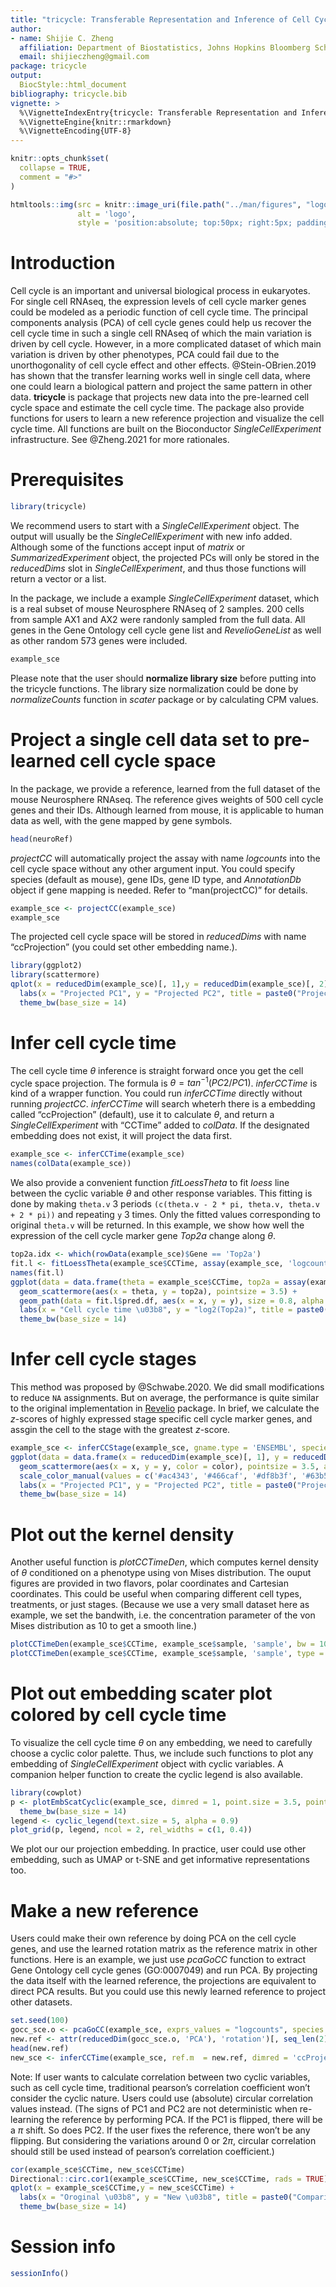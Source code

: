```yaml
---
title: "tricycle: Transferable Representation and Inference of Cell Cycle"
author: 
- name: Shijie C. Zheng
  affiliation: Department of Biostatistics, Johns Hopkins Bloomberg School of Public Health
  email: shijieczheng@gmail.com
package: tricycle
output: 
  BiocStyle::html_document
bibliography: tricycle.bib
vignette: >
  %\VignetteIndexEntry{tricycle: Transferable Representation and Inference of Cell Cycle}
  %\VignetteEngine{knitr::rmarkdown}
  %\VignetteEncoding{UTF-8}
---
```


```r
knitr::opts_chunk$set(
  collapse = TRUE,
  comment = "#>"
)
```

```r
htmltools::img(src = knitr::image_uri(file.path("../man/figures", "logo.png")), 
               alt = 'logo', 
               style = 'position:absolute; top:50px; right:5px; padding:10px;height:200px;')
```

# Introduction
Cell cycle is an important and universal biological process in eukaryotes. For single cell RNAseq, the expression levels of cell cycle marker genes could be modeled as a periodic function of cell cycle time. The principal components analysis (PCA) of cell cycle genes could help us recover the cell cycle time in such a single cell RNAseq of which the main variation is driven by cell cycle. However, in a more complicated dataset of which main variation is driven by other phenotypes, PCA could fail due to the unorthogonality of cell cycle effect and other effects. @Stein-OBrien.2019 has shown that the transfer learning works well in single cell data, where one could learn a biological pattern and project the same pattern in other data. **tricycle** is package that projects new data into the pre-learned cell cycle space and estimate the cell cycle time. The package also provide functions for users to learn a new reference projection and visualize the cell cycle time. All functions are built on the Bioconductor *SingleCellExperiment* infrastructure. See @Zheng.2021 for more rationales.


# Prerequisites
<!-- Add installation command later. BiocManager::install("tricycle") -->

```r
library(tricycle)
```
We recommend users to start with a *SingleCellExperiment* object. The output will usually be the *SingleCellExperiment* with new info added. Although some of the functions accept input of *matrix* or *SummarizedExperiment* object, the projected PCs will only be stored in the *reducedDims* slot in *SingleCellExperiment*, and thus those functions will return a vector or a list. 

In the package, we include a example *SingleCellExperiment* dataset, which is a real subset of mouse Neurosphere RNAseq of 2 samples. 200 cells from sample AX1 and AX2 were randonly sampled from the full data. All genes in the Gene Ontology cell cycle gene list and *RevelioGeneList* as well as other random 573 genes were included.
```r
example_sce
```

Please note that the user should **normalize library size** before putting into the tricycle functions. The library size normalization could be done by *normalizeCounts* function in *scater* package or by calculating CPM values. 

# Project a single cell data set to pre-learned cell cycle space
In the package, we provide a reference, learned from the full dataset of the mouse Neurosphere RNAseq. The reference gives weights of 500 cell cycle genes and their IDs. Although learned from mouse, it is applicable to human data as well, with the gene mapped by gene symbols.
```r
head(neuroRef)
```

*projectCC* will automatically project the assay with name *logcounts* into the cell cycle space without any other argument input. You could specify species (default as mouse), gene IDs, gene ID type, and *AnnotationDb* object if gene mapping is needed. Refer to "man(projectCC)" for details.
```r
example_sce <- projectCC(example_sce)
example_sce
```

The projected cell cycle space will be stored in *reducedDims* with name "ccProjection" (you could set other embedding name.).
```r
library(ggplot2)
library(scattermore)
qplot(x = reducedDim(example_sce)[, 1],y = reducedDim(example_sce)[, 2]) +
  labs(x = "Projected PC1", y = "Projected PC2", title = paste0("Projected cell cycle space (n=", ncol(example_sce), ")")) +
  theme_bw(base_size = 14)

```

# Infer cell cycle time
The cell cycle time $\theta$ inference is straight forward once you get the cell cycle space projection. The formula is $\theta = tan^{-1}(PC2/PC1)$. *inferCCTime* is kind of a wrapper function. You could run *inferCCTime* directly without running *projectCC*. *inferCCTime* will search wheterh there is a embedding called "ccProjection" (default), use it to calculate $\theta$, and return a *SingleCellExperiment* with "CCTime" added to *colData*. If the designated embedding does not exist, it will project the data first.
```r
example_sce <- inferCCTime(example_sce)
names(colData(example_sce))
```

We also provide a convenient function *fitLoessTheta* to fit *loess* line between the cyclic variable $\theta$ and other response variables. This fitting is done by making `theta.v` 3 periods `(c(theta.v - 2 * pi, theta.v, theta.v + 2 * pi))` and repeating `y` 3 times. Only the fitted values corresponding to original `theta.v` will be returned. In this example, we show how well the expression of the cell cycle marker gene *Top2a* change along $\theta$.
```r
top2a.idx <- which(rowData(example_sce)$Gene == 'Top2a')
fit.l <- fitLoessTheta(example_sce$CCTime, assay(example_sce, 'logcounts')[top2a.idx, ])
names(fit.l)
ggplot(data = data.frame(theta = example_sce$CCTime, top2a = assay(example_sce, 'logcounts')[top2a.idx, ])) +
  geom_scattermore(aes(x = theta, y = top2a), pointsize = 3.5) +
  geom_path(data = fit.l$pred.df, aes(x = x, y = y), size = 0.8, alpha = 0.8) +
  labs(x = "Cell cycle time \u03b8", y = "log2(Top2a)", title = paste0("Expression of Top2a along \u03b8 (n=", ncol(example_sce), ")")) +
  theme_bw(base_size = 14)
```

# Infer cell cycle stages
This method was proposed by @Schwabe.2020. We did small modifications to reduce `NA` assignments. But on average, the performance is quite similar to the original implementation in [Revelio](https://github.com/danielschw188/Revelio/) package. In brief, we calculate the *z*-scores of highly expressed stage specific cell cycle marker genes, and assgin the cell to the stage with the greatest *z*-score. 
```r
example_sce <- inferCCStage(example_sce, gname.type = 'ENSEMBL', species = 'mouse')
ggplot(data = data.frame(x = reducedDim(example_sce)[, 1], y = reducedDim(example_sce)[, 2], color = example_sce$CCStage)) +
  geom_scattermore(aes(x = x, y = y, color = color), pointsize = 3.5, alpha = 0.8) +
  scale_color_manual(values = c('#ac4343', '#466caf', '#df8b3f', '#63b558', '#e8d760'), name = "CCStage") +
  labs(x = "Projected PC1", y = "Projected PC2", title = paste0("Projected cell cycle space (n=", ncol(example_sce), ")")) +
  theme_bw(base_size = 14)
```


# Plot out the kernel density
Another useful function is *plotCCTimeDen*, which computes kernel density of $\theta$ conditioned on a phenotype using von Mises distribution. The ouput figures are provided in two flavors, polar coordinates and Cartesian coordinates. This could be useful when comparing different cell types, treatments, or just stages. (Because we use a very small dataset here as example, we set the bandwith, i.e. the concentration parameter of the von Mises distribution as 10 to get a smooth line.)
```r
plotCCTimeDen(example_sce$CCTime, example_sce$sample, 'sample', bw = 10, fig.title = "Kernel density of \u03b8") + theme_bw(base_size = 14)
plotCCTimeDen(example_sce$CCTime, example_sce$sample, 'sample', type = "circular", bw = 10,  fig.title = "Kernel density of \u03b8") + theme_bw(base_size = 14)
```


# Plot out embedding scater plot colored by cell cycle time
To visualize the cell cycle time $\theta$ on any embedding, we need to carefully choose a cyclic color palette. Thus, we include such functions to plot any embedding of *SingleCellExperiment* object with cyclic variables. A companion helper function to create the cyclic legend is also available.
```r
library(cowplot)
p <- plotEmbScatCyclic(example_sce, dimred = 1, point.size = 3.5, point.alpha = 0.9) +
  theme_bw(base_size = 14)
legend <- cyclic_legend(text.size = 5, alpha = 0.9)
plot_grid(p, legend, ncol = 2, rel_widths = c(1, 0.4))
```

We plot our our projection embedding. In practice, user could use other embedding, such as UMAP or t-SNE and get informative representations too.

# Make a new reference
Users could make their own reference by doing PCA on the cell cycle genes, and use the learned rotation matrix as the reference matrix in other functions. Here is an example, we just use *pcaGoCC* function to extract Gene Ontology cell cycle genes (GO:0007049) and run PCA. By projecting the data itself with the learned reference, the projections are equivalent to direct PCA results. But you could use this newly learned reference to project other datasets.
```r
set.seed(100)
gocc_sce.o <- pcaGoCC(example_sce, exprs_values = "logcounts", species = "mouse")
new.ref <- attr(reducedDim(gocc_sce.o, 'PCA'), 'rotation')[, seq_len(2)]
head(new.ref)
new_sce <- inferCCTime(example_sce, ref.m  = new.ref, dimred = 'ccProjection2')

```

Note: If user wants to calculate correlation between two cyclic variables, such as cell cycle time, traditional pearson's correlation coefficient won't consider the cyclic nature. Users could use (absolute) circular correlation values instead. (The signs of PC1 and PC2 are not deterministic when re-learning the reference by performing PCA. If the PC1 is flipped, there will be a $\pi$ shift. So does PC2. If the user fixes the reference, there won't be any flipping. But considering the variations around $0$ or $2\pi$, circular correlation should still be used instead of pearson's correlation coefficient.)
```r
cor(example_sce$CCTime, new_sce$CCTime)
Directional::circ.cor1(example_sce$CCTime, new_sce$CCTime, rads = TRUE)
qplot(x = example_sce$CCTime,y = new_sce$CCTime) +
  labs(x = "Oroginal \u03b8", y = "New \u03b8", title = paste0("Comparison of two \u03b8 (n=", ncol(example_sce), ")")) +
  theme_bw(base_size = 14)

```


# Session info {.unnumbered}

```r
sessionInfo()
```
